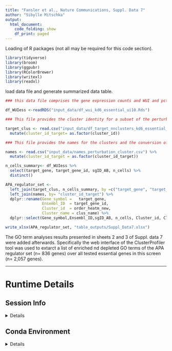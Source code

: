 ```yaml
---
title: "Fansler et al., Nature Communications, Suppl. Data 7"
author: "Sibylle Mitschka"
output: 
  html_document: 
    code_folding: show
    df_print: paged
---
```


Loading of R packages (not all may be required for this code section). 

```r

library(tidyverse)
library(broom)
library(ggpubr)
library(RColorBrewer)
library(writexl)
library(readxl)

```

load data file and generate summarized data table.

```r


### this data file comprises the gene expression counts and WUI and pct_ipa values for all sgRNA and gene pair conditions

df_WUIess <-readRDS("input_data/df_wui_kd6_essential_ui10.Rds")

### This file provides the cluster identity for a subset of the perturbations (836 genes) which will be used to summarize the data on the cluster level, the clsuter_ids provided in this file do not match the final cluster numbers presented in the paper

target_clus <- read.csv("input_data/df_target_nnclusters_kd6_essential_ui10.csv") %>% 
  mutate(cluster_id_target= as.factor(cluster_id))

### This file provides the names for the clusters and the conversion of the primary cluster id to the final cluster id used in the paper.

names <- read.csv("input_data/names_perturbation_cluster.csv") %>% 
  mutate(cluster_id_target = as.factor(cluster_id_target))

```

```r

n_cells_summary<- df_WUIess %>%
  select(target_gene, target_gene_id, sgID_AB, n_cells) %>%
  distinct()

APA_regulator_set <- 
  left_join(target_clus, n_cells_summary, by =c("target_gene", "target_gene_id", "sgID_AB")) %>%
  left_join(names, by= "cluster_id_target") %>%
  dplyr::rename(Gene_symbol =	target_gene,
                Ensembl_ID  = target_gene_id,
                Cluster_id  = order_heatm_new,
                Cluster_name = clus_name) %>%
  dplyr::select(Gene_symbol,Ensembl_ID,sgID_AB, n_cells, Cluster_id, Cluster_name)

write_xlsx(APA_regulator_set, "table_outputs/Suppl_Data7.xlsx")

```

The GO term analyses results presented in sheets 2 and 3 of Suppl. data 7 were added afterwards. Specifically the web interface of the ClusterProfiler tool was used to extarct a list of enriched nd depleted GO terms of the APA regulator set (n= 836 genes) over all tested essential genes in this screen (n= 2,057 genes).


---

# Runtime Details
## Session Info
<details>
```r
sessionInfo()
```
</details>

## Conda Environment
<details>
```bash
if ! command -v conda &> /dev/null
then
  echo "Conda not detected."
elif [ -z "${CONDA_PREFIX}" ]
then
  echo "No active Conda environment."
else
  echo "## Conda Environment YAML"
  conda env export
fi
```
</details>



